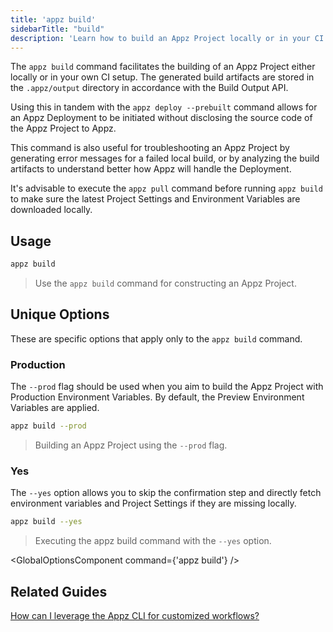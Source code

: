 ```yaml
---
title: 'appz build'
sidebarTitle: "build"
description: 'Learn how to build an Appz Project locally or in your CI environment using the `appz build` CLI command.'
---
```



The `appz build` command facilitates the building of an Appz Project either locally or in your own CI setup. The generated build artifacts are stored in the `.appz/output` directory in accordance with the Build Output API.

Using this in tandem with the `appz deploy --prebuilt` command allows for an Appz Deployment to be initiated without disclosing the source code of the Appz Project to Appz.

This command is also useful for troubleshooting an Appz Project by generating error messages for a failed local build, or by analyzing the build artifacts to understand better how Appz will handle the Deployment.

It's advisable to execute the `appz pull` command before running `appz build` to make sure the latest Project Settings and Environment Variables are downloaded locally.

## Usage
```bash terminal
appz build
```
> Use the `appz build` command for constructing an Appz Project.

## Unique Options
These are specific options that apply only to the `appz build` command.

### Production
The `--prod` flag should be used when you aim to build the Appz Project with Production Environment Variables. By default, the Preview Environment Variables are applied.

```bash terminal
appz build --prod
```
> Building an Appz Project using the `--prod` flag.

### Yes
The `--yes` option allows you to skip the confirmation step and directly fetch environment variables and Project Settings if they are missing locally.

```bash terminal
appz build --yes
```
>   Executing the appz build command with the `--yes` option.

<GlobalOptionsComponent command={'appz build'} />


## Related Guides
[How can I leverage the Appz CLI for customized workflows?](/guides/using-appz-cli-with-custom-workflows)